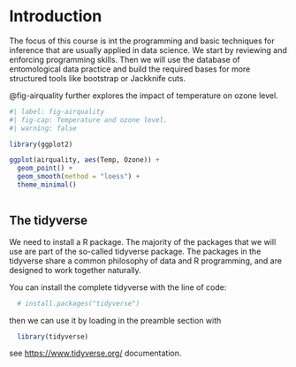 # Introduction {.unnumbered}

The focus of this course is int the programming and basic techniques for
inference that are usually applied in data science. We start by reviewing and
enforcing programming skills. Then we will use the database of entomological
data practice and build the required bases for more structured tools like
bootstrap or Jackknife cuts.

@fig-airquality further explores the impact of temperature on ozone level.

```r
#| label: fig-airquality
#| fig-cap: Temperature and ozone level.
#| warning: false

library(ggplot2)

ggplot(airquality, aes(Temp, Ozone)) + 
  geom_point() + 
  geom_smooth(method = "loess") + 
  theme_minimal()
  
```

## The tidyverse

We need to install a R package. The majority of the packages that we will use
are part of the so-called tidyverse package. The packages in the tidyverse share
a common philosophy of data and R programming, and are designed to work together
naturally.

You can install the complete tidyverse with the line of code:

```r
  # install.packages("tidyverse")
```

then we can use it by loading in the preamble section with

```r
  library(tidyverse)
```

see <https://www.tidyverse.org/> documentation.
